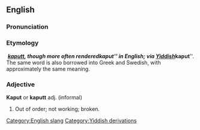 ==English==

===Pronunciation===
{{IPA|[kəˈpʊt]}}

===Etymology===
{{G.}} &nbsp;'''''[[kaputt]]''''', though  more often rendered ''kaput'' in English; via [[w:Yiddish language|Yiddish]] '''''kaput'''''.  The same word is also borrowed into Greek and Swedish, with approximately the same meaning.

===Adjective===
'''Kaput''' or '''kaputt''' adj. (informal)

#Out of order; not working; broken.

[[Category:English slang]]
[[Category:Yiddish derivations]]